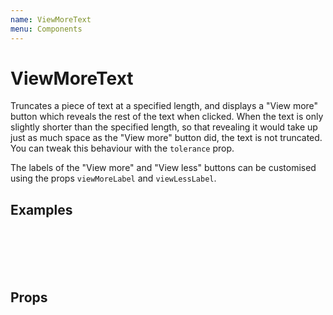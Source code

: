```yaml
---
name: ViewMoreText
menu: Components
---
```




# ViewMoreText

Truncates a piece of text at a specified length, and displays a "View more" button which reveals the rest of the text when clicked. When the text is only slightly shorter than the specified length, so that revealing it would take up just as much space as the "View more" button did, the text is not truncated. You can tweak this behaviour with the `tolerance` prop.

The labels of the "View more" and "View less" buttons can be customised using the props `viewMoreLabel` and `viewLessLabel`.

## Examples

<Playground>
	<ViewMoreText
		content="This is a short example text with a disappointing reveal."
		maxLength={26}
	/>
	<br />
	<br />
	<ViewMoreText
		content="This text is longer than the specified limit, but only by a small amount, so it would be pointless to truncate it."
		maxLength={85}
	/>
	<br />
	<br />
	<ViewMoreText
		content="Here comes a longer, tastier example. Beetroot water spinach okra water chestnut ricebean pea catsear courgette summer purslane. Water spinach arugula pea tatsoi aubergine spring onion bush tomato kale radicchio turnip chicory salsify pea sprouts fava bean. Dandelion zucchini burdock yarrow chickpea dandelion sorrel courgette turnip greens tigernut soybean radish artichoke wattle seed endive groundnut broccoli arugula."
		maxLength={110}
		viewMoreLabel="Read more"
		viewLessLabel="I don't care about any of that"
	/>
</Playground>

## Props

<Props of={ViewMoreText} />
